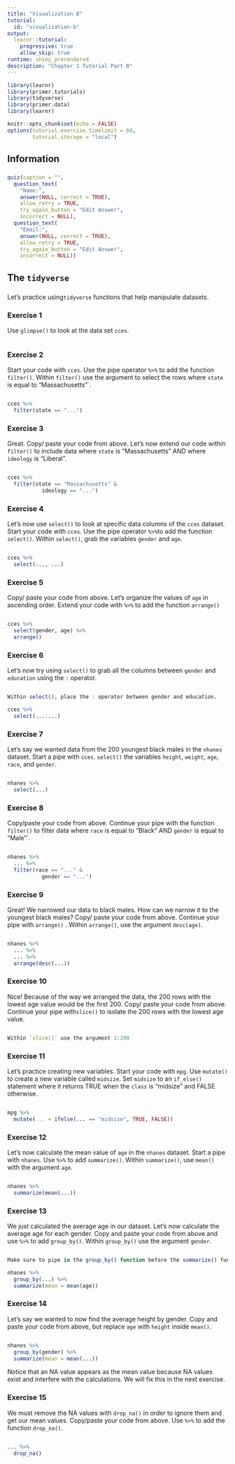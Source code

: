 ```yaml
---
title: "Visualization B"
tutorial:
  id: "visualization-b"
output: 
  learnr::tutorial:
    progressive: true
    allow_skip: true
runtime: shiny_prerendered
description: "Chapter 1 Tutorial Part B"
---
```


```r
library(learnr)
library(primer.tutorials)
library(tidyverse)
library(primer.data)
library(learnr)

knitr::opts_chunk$set(echo = FALSE)
options(tutorial.exercise.timelimit = 60, 
        tutorial.storage = "local") 
```


## Information
###

```r
quiz(caption = "",
  question_text(
    "Name:",
    answer(NULL, correct = TRUE),
    allow_retry = TRUE,
    try_again_button = "Edit Answer",
    incorrect = NULL),
  question_text(
    "Email:",
    answer(NULL, correct = TRUE),
    allow_retry = TRUE,
    try_again_button = "Edit Answer",
    incorrect = NULL))
```



## The `tidyverse`
###

Let's practice using`tidyverse` functions that help manipulate datasets.

### Exercise 1

Use `glimpse()` to look at the data set `cces`.

```r

```

### Exercise 2

Start your code with `cces`. Use the pipe operator `%>%` to add the function `filter()`. Within `filter()` use the argument to select the rows where `state` is equal to "Massachusetts"`.

```r


```

```r
cces %>% 
  filter(state == "...")
```

### Exercise 3

Great. Copy/ paste your code from above. Let's now extend our code within `filter()` to include data where `state` is "Massachusetts" AND where `ideology` is "Liberal". 

```r

```

```r
cces %>% 
  filter(state == "Massachusetts" &
           ideology == "...")
```

### Exercise 4

Let's now use `select()` to look at specific data columns of the `cces` dataset. Start your code with `cces`. Use the pipe operator `%>% `to add the function `select()`. Within `select()`, grab the variables `gender` and `age`.

```r

```

```r
cces %>% 
  select(..., ...)
```

### Exercise 5

Copy/ paste your code from above. Let's organize the values of `age` in ascending order. Extend your code with `%>%` to add the function `arrange()`

```r

```

```r
cces %>% 
  select(gender, age) %>% 
  arrange()
```

### Exercise 6

Let's now try using `select()` to grab all the columns between `gender` and `education` using the `:` operator. 

```r

```

```r
Within select(), place the : operator between gender and education. 
```

```r
cces %>% 
  select(...:...)
```

### Exercise 7

Let's say we wanted data from the 200 youngest black males in the `nhanes` dataset. Start a pipe with `cces`. `select()` the variables  `height`, `weight`, `age`, `race`, and `gender`.

```r

```

```r
nhanes %>% 
  select(...)
```

### Exercise 8

Copy/paste your code from above. Continue your pipe with the function `filter()` to filter data where `race` is equal to "Black" AND `gender` is equal to "Male"`.

```r


```

```r
nhanes %>% 
  ... %>% 
  filter(race == "..." &
           gender == "...")
```

### Exercise 9

Great! We narrowed our data to black males. How can we narrow it to the youngest black males? Copy/ paste your code from above. Continue your pipe with `arrange()` . Within `arrange()`, use the argument `desc(age)`. 
```r


```

```r
nhanes %>% 
  ... %>% 
  ... %>% 
  arrange(desc(...))
```

### Exercise 10

Nice! Because of the way we arranged the data, the 200 rows with the lowest age value would be the first 200. Copy/ paste your code from above. Continue your pipe with`slice()` to isolate the 200 rows with the lowest age value. 

```r


```

```r
Within `slice()` use the argument 1:200
```

### Exercise 11

Let's practice creating new variables. Start your code with `mpg`. Use `mutate()` to create a new variable called `midsize`. Set  `midsize` to an `if_else()` statement where it returns TRUE when the `class` is "midsize" and FALSE otherwise. 

```r

```

```r
mpg %>% 
  mutate(... = ifelse(... == "midsize", TRUE, FALSE))
```

### Exercise 12

Let's now calculate the mean value of `age` in the `nhanes` dataset. Start a pipe with `nhanes`. Use `%>%` to add `summarize()`. Within `summarize()`, use `mean()` with the argument `age`.
  
```r

```

```r
nhanes %>% 
  summarize(mean(...))
```

### Exercise 13

We just calculated the average age in our dataset. Let's now calculate the average age for each gender. Copy and paste your code from above and use `%>% ` to add `group_by()`. Within `group_by()` use the argument `gender`.

```r

```

```r
Make sure to pipe in the group_by() function before the summarize() function.
```

```r
nhanes %>% 
  group_by(...) %>% 
  summarize(mean = mean(age))
```

### Exercise 14

Let's say we wanted to now find the average height by gender. Copy and paste your code from above, but replace `age` with `height` inside `mean()`.

```r

```

```r
nhanes %>% 
  group_by(gender) %>% 
  summarize(mean = mean(...))
```

Notice that an NA value appears as the mean value because NA values exist and interfere with the calculations. We will fix this in the next exercise.


### Exercise 15

We must remove the NA values with `drop_na()` in order to ignore them and get our mean values. Copy/paste your code from above. Use `%>%` to add the function `drop_na()`. 

```r

```

```r
... %>% 
  drop_na()
```





